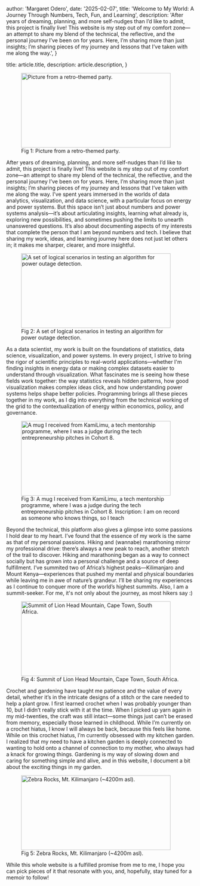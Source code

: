 

  author: 'Margaret Odero',
  date: '2025-02-07',
  title: 'Welcome to My World: A Journey Through Numbers, Tech, Fun, and Learning',
  description:
    'After years of dreaming, planning, and more self-nudges than I’d like to admit, this project is finally live! This website is my step out of my comfort zone—an attempt to share my blend of the technical, the reflective, and the personal journey I’ve been on for years.  Here, I’m sharing more than just insights; I’m sharing pieces of my journey and lessons that I’ve taken with me along the way.',
}

  title: article.title,
  description: article.description,
}


<figure>
  <img src={image1.src} alt="Picture from a retro-themed party." width="400" height="200" />
  <figcaption>Fig 1: Picture from a retro-themed party.</figcaption>
</figure>

After years of dreaming, planning, and more self-nudges than I’d like to admit, this project is finally live! This website is my step out of my comfort zone—an attempt to share my blend of the technical, the reflective, and the personal journey I’ve been on for years.  Here, I’m sharing more than just insights; I’m sharing pieces of my journey and lessons that I’ve taken with me along the way. I’ve spent years immersed in the worlds of data analytics, visualization, and data science, with a particular focus on energy and power systems. But this space isn’t just about numbers and power systems analysis—it’s about articulating insights, learning what already is, exploring new possibilities, and sometimes pushing the limits to unearth unanswered questions. It’s also about documenting aspects of my interests that complete the person that I am beyond numbers and tech. I believe that sharing my work, ideas, and learning journey here does not just let others in; it makes me sharper, clearer, and more insightful.

<figure>
  <img src={image2.src} alt="A set of logical scenarios in testing an algorithm for power outage detection." width="400" height="200" />
  <figcaption>Fig 2: A set of logical scenarios in testing an algorithm for power outage detection.</figcaption>
</figure>


As a data scientist, my work is built on the foundations of statistics, data science, visualization, and power systems. In every project, I strive to bring the rigor of scientific principles to real-world applications—whether I'm finding insights in energy data or making complex datasets easier to understand through visualization. What fascinates me is seeing how these fields work together: the way statistics reveals hidden patterns, how good visualization makes complex ideas click, and how understanding power systems helps shape better policies. Programming brings all these pieces together in my work, as I dig into everything from the technical working of the grid to the contextualization of energy within economics, policy, and governance.

<figure>
  <img src={image3.src} alt="A mug I received from KamiLimu, a tech mentorship programme, where I was a judge during the tech entrepreneurship pitches in Cohort 8." width="400" height="200" />
  <figcaption>Fig 3: A mug I received from KamiLimu, a tech mentorship programme, where I was a judge during the tech entrepreneurship pitches in Cohort 8. Inscription: I am on record as someone who knows things, so I teach</figcaption>
</figure>

Beyond the technical, this platform also gives a glimpse into some passions I hold dear to my heart. I’ve found that the essence of my work is the same as that of my personal passions. Hiking and (wannabe) marathoning mirror my professional drive: there’s always a new peak to reach, another stretch of the trail to discover. Hiking and marathoning began as a way to connect socially but has grown into a personal challenge and a source of deep fulfillment. I’ve summited two of Africa’s highest peaks—Kilimanjaro and Mount Kenya—experiences that pushed my mental and physical boundaries while leaving me in awe of nature’s grandeur. I’ll be sharing my experiences as I continue to conquer more of the world’s highest summits. Also, I am a summit-seeker. For me, it's not only about the journey, as most hikers say :)

<figure>
  <img src={image4.src} alt="Summit of Lion Head Mountain, Cape Town, South Africa." width="400" height="200" />
  <figcaption>Fig 4: Summit of Lion Head Mountain, Cape Town, South Africa.</figcaption>
</figure>

Crochet and gardening have taught me patience and the value of every detail, whether it’s in the intricate designs of a stitch or the care needed to help a plant grow. I first learned crochet when I was probably younger than 10, but I didn’t really stick with it at the time. When I picked up yarn again in my mid-twenties, the craft was still intact—some things just can’t be erased from memory, especially those learned in childhood. While I’m currently on a crochet hiatus, I know I will always be back, because this feels like home. While on this crochet hiatus, I’m currently obsessed with my kitchen garden. I realized that my need to have a kitchen garden is deeply connected to wanting to hold onto a channel of connection to my mother, who always had a knack for growing things. Gardening is my way of slowing down and caring for something simple and alive, and in this website, I document a bit about the exciting things in my garden.

<figure>
  <img src={image5.src} alt="Zebra Rocks, Mt. Kilimanjaro (~4200m asl)." width="400" height="200" />
  <figcaption>Fig 5: Zebra Rocks, Mt. Kilimanjaro (~4200m asl).</figcaption>
</figure>

While this whole website is a fulfilled promise from me to me, I hope you can pick pieces of it that resonate with you, and, hopefully, stay tuned for a memoir to follow!
